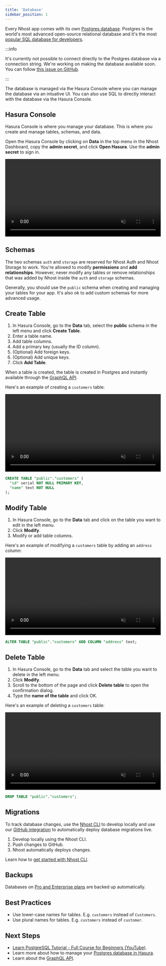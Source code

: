```yaml
---
title: 'Database'
sidebar_position: 1
---
```



Every Nhost app comes with its own [Postgres database](https://postgres.org/). Postgres is the world's most advanced open-source relational database and it's the most [popular SQL database for developers](https://insights.stackoverflow.com/survey/2021#section-most-loved-dreaded-and-wanted-databases).

:::info

It's currently not possible to connect directly to the Postgres database via a connection string. We're working on making the database available soon. You can follow [this issue on GitHub](https://github.com/nhost/nhost/issues/113).

:::

The database is managed via the Hasura Console where you can manage the database via an intuative UI. You can also use SQL to directly interact with the database via the Hasura Console.

## Hasura Console

Hasura Console is where you manage your database. This is where you create and manage tables, schemas, and data.

Open the Hasura Console by clicking on **Data** in the top menu in the Nhost Dashboard, copy the **admin secret**, and click **Open Hasura**. Use the **admin secret** to sign in.

<video width="99%" autoPlay muted loop controls="true">
  <source src="/videos/open-hasura-console.mp4" type="video/mp4" />
</video>

## Schemas

The two schemas `auth` and `storage` are reserved for Nhost Auth and Nhost Storage to work. You're allowed to modify **permissions** and **add relationships**. However, never modify any tables or remove relationships that was added by Nhost inside the `auth` and `storage` schemas.

Generally, you should use the `public` schema when creating and managing your tables for your app. It's also ok to add custom schemas for more advanced usage.

## Create Table

1. In Hasura Console, go to the **Data** tab, select the **public** schema in the left menu and click **Create Table**.
2. Enter a table name.
3. Add table columns.
4. Add a primary key (usually the ID column).
5. (Optional) Add foreign keys.
6. (Optional) Add unique keys.
7. Click **Add Table**.

When a table is created, the table is created in Postgres and instantly available through the [GraphQL API](/platform/graphql).

Here's an example of creating a `customers` table:

<Tabs groupId="hasura-console-vs-sql">
  <TabItem value="hasura-cosnole" label="Hasura Console" default>

<video width="99%" autoPlay muted loop controls="true">
  <source src="/videos/hasura-create-table.mp4" type="video/mp4" />
</video>

  </TabItem>
  <TabItem value="sql" label="SQL">

```sql
CREATE TABLE "public"."customers" (
  "id" serial NOT NULL PRIMARY KEY,
  "name" text NOT NULL
);
```

  </TabItem>
</Tabs>

## Modify Table

1. In Hasura Console, go to the **Data** tab and click on the table you want to edit in the left menu.
2. Click **Modify**.
3. Modify or add table columns.

Here's an example of modifying a `customers` table by adding an `address` column:

<Tabs groupId="hasura-console-vs-sql">
  <TabItem value="hasura-cosnole" label="Hasura Console" default>

<video width="99%" autoPlay muted loop controls="true">
  <source src="/videos/hasura-modify-table.mp4" type="video/mp4" />
</video>

  </TabItem>
  <TabItem value="sql" label="SQL">

```sql
ALTER TABLE "public"."customers" ADD COLUMN "address" text;
```

  </TabItem>
</Tabs>

## Delete Table

1. In Hasura Console, go to the **Data** tab and select the table you want to delete in the left menu.
2. Click **Modify**.
3. Scroll to the bottom of the page and click **Delete table** to open the confirmation dialog.
4. Type the **name of the table** and click OK.

Here's an example of deleting a `customers` table:

<Tabs groupId="hasura-console-vs-sql">
  <TabItem value="hasura-cosnole" label="Hasura Console" default>

<video width="99%" autoPlay muted loop controls="true">
  <source src="/videos/hasura-delete-table.mp4" type="video/mp4" />
</video>

  </TabItem>
  <TabItem value="sql" label="SQL">

```sql
DROP TABLE "public"."customers";
```

  </TabItem>
</Tabs>

## Migrations

To track database changes, use the [Nhost CLI](/platform/cli) to develop locally and use our [GitHub integration](/platform/github-integration) to automatically deploy database migrations live.

1. Develop locally using the Nhost CLI.
2. Push changes to GitHub.
3. Nhost automatically deploys changes.

Learn how to [get started with Nhost CLI](/platform/overview/get-started-with-nhost-cli).

## Backups

Databases on [Pro and Enterprise plans](https://nhost.io/pricing) are backed up automatically.

## Best Practices

- Use lower-case names for tables. E.g. `customers` instead of `Customers`.
- Use plural names for tables. E.g. `customers` instead of `customer`.

## Next Steps

- [Learn PostgreSQL Tutorial - Full Course for Beginners (YouTube)](https://www.youtube.com/watch?v=qw--VYLpxG4).
- Learn more about how to manage your [Postgres database in Hasura](https://hasura.io/docs/latest/graphql/core/databases/postgres/schema/index/).
- Learn about the [GraphQL API](/platform/graphql).
